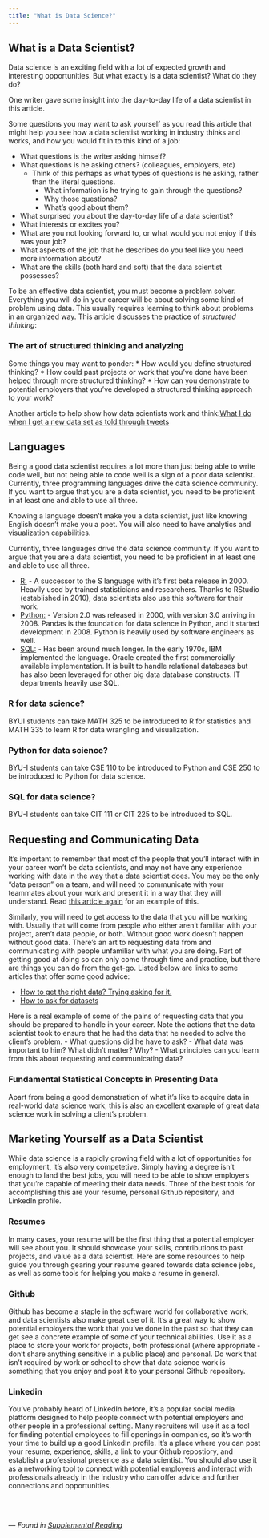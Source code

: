 ```yaml
---
title: "What is Data Science?"
---
```


## What is a Data Scientist?

Data science is an exciting field with a lot of expected growth and interesting opportunities. But what exactly is a data scientist? What do they do?

One writer gave some insight into the day-to-day life of a data scientist in this article.

Some questions you may want to ask yourself as you read this article that might help you see how a data scientist working in industry thinks and works, and how you would fit in to this kind of a job:

* What questions is the writer asking himself?
* What questions is he asking others? (colleagues, employers, etc)
  + Think of this perhaps as what types of questions is he asking, rather than the literal questions. 
    - What information is he trying to gain through the questions? 
    - Why those questions? 
    - What’s good about them?
* What surprised you about the day-to-day life of a data scientist?
* What interests or excites you?
* What are you not looking forward to, or what would you not enjoy if this was your job?
* What aspects of the job that he describes do you feel like you need more information about?
* What are the skills (both hard and soft) that the data scientist possesses?

To be an effective data scientist, you must become a problem solver. Everything you will do in your career will be about solving some kind of problem using data. This usually requires learning to think about problems in an organized way. This article discusses the practice of *structured thinking*:

### The art of structured thinking and analyzing

Some things you may want to ponder:
* How would you define structured thinking?
* How could past projects or work that you’ve done have been helped through more structured thinking?
* How can you demonstrate to potential employers that you’ve developed a structured thinking approach to your work?

Another article to help show how data scientists work and think:[What I do when I get a new data set as told through tweets](https://simplystatistics.org/2014/06/13/what-i-do-when-i-get-a-new-data-set-as-told-through-tweets/)

## Languages

Being a good data scientist requires a lot more than just being able to write code well, but not being able to code well is a sign of a poor data scientist. Currently, three programming languages drive the data science community. If you want to argue that you are a data scientist, you need to be proficient in at least one and able to use all three.

Knowing a language doesn’t make you a data scientist, just like knowing English doesn’t make you a poet. You will also need to have analytics and visualization capabilities.

Currently, three languages drive the data science community. If you want to argue that you are a data scientist, you need to be proficient in at least one and able to use all three.

* [R:](https://www.r-project.org/) - A successor to the S language with it’s first beta release in 2000. Heavily used by trained statisticians and researchers. Thanks to RStudio (established in 2010), data scientists also use this software for their work. 
* [Python:](https://www.python.org/) - Version 2.0 was released in 2000, with version 3.0 arriving in 2008. Pandas is the foundation for data science in Python, and it started development in 2008. Python is heavily used by software engineers as well.
* [SQL:](https://www.mysql.com/) - Has been around much longer. In the early 1970s, IBM implemented the language. Oracle created the first commercially available implementation. It is built to handle relational databases but has also been leveraged for other big data database constructs. IT departments heavily use SQL. 

### R for data science?

BYUI students can take MATH 325 to be introduced to R for statistics and MATH 335 to learn R for data wrangling and visualization.

### Python for data science?

BYU-I students can take CSE 110 to be introduced to Python and CSE 250 to be introduced to Python for data science.

### SQL for data science?

BYU-I students can take CIT 111 or CIT 225 to be introduced to SQL.

## Requesting and Communicating Data

It’s important to remember that most of the people that you’ll interact with in your career won’t be data scientists, and may not have any experience working with data in the way that a data scientist does. You may be the only “data person” on a team, and will need to communicate with your teammates about your work and present it in a way that they will understand. Read [this article again](https://medium.springboard.com/the-data-science-process-the-complete-laymans-guide-to-what-a-data-scientist-actually-does-ca3e166b7c67) for an example of this.

Similarly, you will need to get access to the data that you will be working with. Usually that will come from people who either aren’t familiar with your project, aren’t data people, or both. Without good work doesn’t happen without good data. There’s an art to requesting data from and communicating with people unfamiliar with what you are doing. Part of getting good at doing so can only come through time and practice, but there are things you can do from the get-go. Listed below are links to some articles that offer some good advice:

* [How to get the right data? Trying asking for it.](https://towardsdatascience.com/how-to-get-the-right-data-why-not-ask-for-it-d26ced1bbd46)
* [How to ask for datasets](https://medium.com/@ckreibich/how-to-ask-for-datasets-d5ef791cb38c)

Here is a real example of some of the pains of requesting data that you should be prepared to handle in your career. Note the actions that the data scientist took to ensure that he had the data that he needed to solve the client’s problem. - What questions did he have to ask? - What data was important to him? What didn’t matter? Why? - What principles can you learn from this about requesting and communicating data?

### Fundamental Statistical Concepts in Presenting Data

Apart from being a good demonstration of what it’s like to acquire data in real-world data science work, this is also an excellent example of great data science work in solving a client’s problem.

## Marketing Yourself as a Data Scientist

While data science is a rapidly growing field with a lot of opportunities for employment, it’s also very competetive. Simply having a degree isn’t enough to land the best jobs, you will need to be able to show employers that you’re capable of meeting their data needs. Three of the best tools for accomplishing this are your resume, personal Github repository, and LinkedIn profile.

### Resumes

In many cases, your resume will be the first thing that a potential employer will see about you. It should showcase your skills, contributions to past projects, and value as a data scientist. Here are some resources to help guide you through gearing your resume geared towards data science jobs, as well as some tools for helping you make a resume in general.

### Github

Github has become a staple in the software world for collaborative work, and data scientists also make great use of it. It’s a great way to show potential employers the work that you’ve done in the past so that they can get see a concrete example of some of your technical abilities. Use it as a place to store your work for projects, both professional (where appropriate - don’t share anything sensitive in a public place) and personal. Do work that isn’t required by work or school to show that data science work is something that you enjoy and post it to your personal Github repository.

### Linkedin

You’ve probably heard of LinkedIn before, it’s a popular social media platform designed to help people connect with potential employers and other people in a professional setting. Many recruiters will use it as a tool for finding potential employees to fill openings in companies, so it’s worth your time to build up a good LinkedIn profile. It’s a place where you can post your resume, experience, skills, a link to your Github repostiory, and establish a professional presence as a data scientist. You should also use it as a networking tool to connect with potential employers and interact with professionals already in the industry who can offer advice and further connections and opportunities.

<br> <br> 

*--- Found in [Supplemental Reading](https://byuistats.github.io/BYUI_CSE150_StatBook/what-is-data-science.html)*
